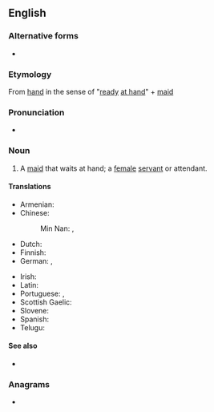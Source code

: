 ==English==
{{wikipedia|lang=en|handmaiden}}

===Alternative forms===
* {{l|en|handmaiden}}

===Etymology===
From [[hand]] in the sense of "[[ready]] [[at hand]]" + [[maid]]

===Pronunciation===
* {{a|US}} {{IPA|en|/ˈhændˌmeɪd/}}

===Noun===
{{en-noun}}

# A [[maid]] that waits at hand; a [[female]] [[servant]] or attendant.

====Translations====
{{trans-top|maid that waits at hand}}
* Armenian: {{t+|hy|աղախին|sc=Armn}}
* Chinese:
*: Min Nan: {{t|nan|女婢|tr=lu2-pi7|sc=Hani}}, {{t|nan|tsa1-boo2-kan2|sc=Hani}}
* Dutch: {{t+|nl|dienstmaagd}}
* Finnish: {{t|fi|palvelijatar}}
* German: {{t+|de|Dienerin|f}}, {{t+|de|Zofe|f}}
{{trans-mid}}
* Irish: {{t|ga|bansclábhaí|m}}
* Latin: {{t|la|pedisequa|f}}
* Portuguese: {{t+|pt|empregada|f}}, {{t+|pt|donzela|f}}
* Scottish Gaelic: {{t|gd|ban-òglach|f}}
* Slovene: {{t|sl|služkinja|f}}
* Spanish: {{t+|es|azafata|f}}
* Telugu: {{t+|te|దాసి|f}}
{{trans-bottom}}

====See also====
* {{l|en|wait on someone hand and foot}}

===Anagrams===
* {{anagrams|en|a=aaddhimn|Hamdanid}}